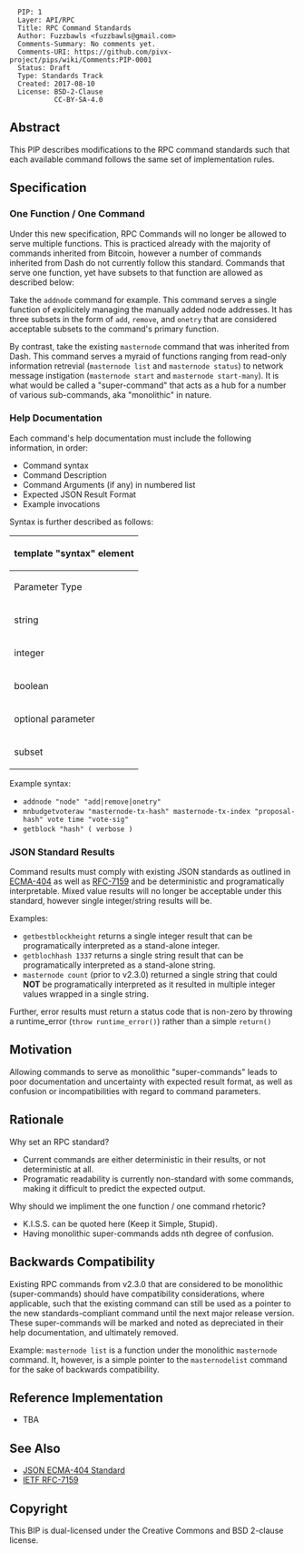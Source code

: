 <pre>
  PIP: 1
  Layer: API/RPC
  Title: RPC Command Standards
  Author: Fuzzbawls <fuzzbawls@gmail.com>
  Comments-Summary: No comments yet.
  Comments-URI: https://github.com/pivx-project/pips/wiki/Comments:PIP-0001
  Status: Draft
  Type: Standards Track
  Created: 2017-08-10
  License: BSD-2-Clause
           CC-BY-SA-4.0
</pre>

==Abstract==

This PIP describes modifications to the RPC command standards such that each available command follows the same set of implementation rules.

==Specification==

===One Function / One Command===

Under this new specification, RPC Commands will no longer be allowed to serve multiple functions. This is practiced already with the majority of commands inherited from Bitcoin, however a number of commands inherited from Dash do not currently follow this standard. Commands that serve one function, yet have subsets to that function are allowed as described below:

Take the <code>addnode</code> command for example. This command serves a single function of explicitely managing the manually added node addresses. It has three subsets in the form of <code>add</code>, <code>remove</code>, and <code>onetry</code> that are considered acceptable subsets to the command's primary function.

By contrast, take the existing <code>masternode</code> command that was inherited from Dash. This command serves a myraid of functions ranging from read-only information retrevial (<code>masternode list</code> and <code>masternode status</code>) to network message instigation (<code>masternode start</code> and <code>masternode start-many</code>). It is what would be called a "super-command" that acts as a hub for a number of various sub-commands, aka "monolithic" in nature.

===Help Documentation===

Each command's help documentation must include the following information, in order:

* Command syntax
* Command Description
* Command Arguments (if any) in numbered list
* Expected JSON Result Format
* Example invocations

Syntax is further described as follows:
{| class="wikitable"
!colspan=3|template "syntax" element
|-
! Parameter Type !! Type !! Description
|-
| string || String || must be quoted in syntax, ie <code>"string"</code>
|-
| integer || Number || must not be quoted
|-
| boolean || Bool || must not be quoted and must be represented by arbitrary name
|-
| optional parameter || Any || must be wrapped in parentheses and have proper quoting
|-
| subset || String || must be quoted and deliminated in bars (<code>|</code>)
|}

Example syntax:
* <code>addnode "node" "add|remove|onetry"</code>
* <code>mnbudgetvoteraw "masternode-tx-hash" masternode-tx-index "proposal-hash" vote time "vote-sig"</code>
* <code>getblock "hash" ( verbose )</code>

===JSON Standard Results===

Command results must comply with existing JSON standards as outlined in [[http://www.ecma-international.org/publications/files/ECMA-ST/ECMA-404.pdf|ECMA-404]] as well as [[https://tools.ietf.org/html/rfc7159|RFC-7159]] and be deterministic and programatically interpretable. Mixed value results will no longer be acceptable under this standard, however single integer/string results will be.

Examples:
* <code>getbestblockheight</code> returns a single integer result that can be programatically interpreted as a stand-alone integer.
* <code>getblochhash 1337</code> returns a single string result that can be programatically interpreted as a stand-alone string.
* <code>masternode count</code> (prior to v2.3.0) returned a single string that could <b>NOT</b> be programatically interpreted as it resulted in multiple integer values wrapped in a single string.

Further, error results must return a status code that is non-zero by throwing a runtime_error (<code>throw runtime_error()</code>) rather than a simple <code>return()</code>

==Motivation==

Allowing commands to serve as monolithic "super-commands" leads to poor documentation and uncertainty with expected result format, as well as confusion or incompatibilities with regard to command parameters.

==Rationale==

Why set an RPC standard?
* Current commands are either deterministic in their results, or not deterministic at all.
* Programatic readability is currently non-standard with some commands, making it difficult to predict the expected output.

Why should we impliment the one function / one command rhetoric?
* K.I.S.S. can be quoted here (Keep it Simple, Stupid).
* Having monolithic super-commands adds nth degree of confusion.

==Backwards Compatibility==

Existing RPC commands from v2.3.0 that are considered to be monolithic (super-commands) should have compatibility considerations, where applicable, such that the existing command can still be used as a pointer to the new standards-compliant command until the next major release version. These super-commands will be marked and noted as depreciated in their help documentation, and ultimately removed.

Example:
<code>masternode list</code> is a function under the monolithic <code>masternode</code> command. It, however, is a simple pointer to the <code>masternodelist</code> command for the sake of backwards compatibility.

==Reference Implementation==

* TBA

==See Also==
* [[http://www.ecma-international.org/publications/files/ECMA-ST/ECMA-404.pdf|JSON ECMA-404 Standard]]
* [[https://tools.ietf.org/html/rfc7159|IETF RFC-7159]]

==Copyright==

This BIP is dual-licensed under the Creative Commons and BSD 2-clause license.
